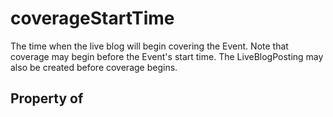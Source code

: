 # coverageStartTime

The time when the live blog will begin covering the Event. Note that coverage may begin before the Event's start time. The LiveBlogPosting may also be created before coverage begins.

## Property of



